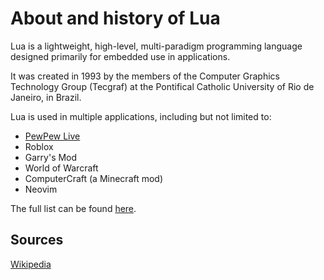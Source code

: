 # About and history of Lua

Lua is a lightweight, high-level, multi-paradigm programming language designed primarily for embedded use in applications.

It was created in 1993 by the members of the Computer Graphics Technology Group (Tecgraf) at the Pontifical Catholic University of Rio de Janeiro, in Brazil.

Lua is used in multiple applications, including but not limited to:

- [PewPew Live](https://pewpew.live/)
- Roblox
- Garry's Mod
- World of Warcraft
- ComputerCraft (a Minecraft mod)
- Neovim

The full list can be found [here](https://en.wikipedia.org/wiki/List_of_applications_using_Lua).

## Sources

[Wikipedia](<https://en.wikipedia.org/wiki/Lua_(programming_language)>)

